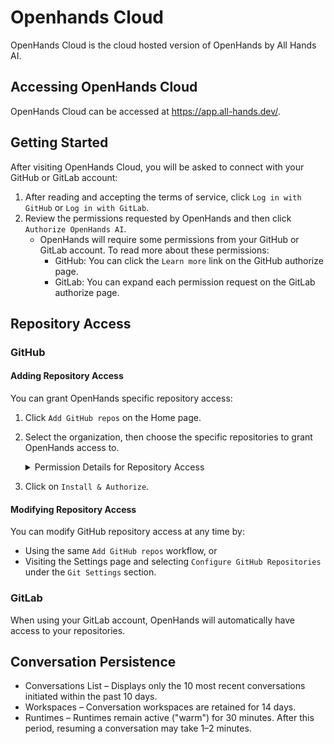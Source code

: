 # Openhands Cloud

OpenHands Cloud is the cloud hosted version of OpenHands by All Hands AI.

## Accessing OpenHands Cloud

OpenHands Cloud can be accessed at https://app.all-hands.dev/.

## Getting Started

After visiting OpenHands Cloud, you will be asked to connect with your GitHub or GitLab account:

1. After reading and accepting the terms of service, click `Log in with GitHub` or `Log in with GitLab`.
2. Review the permissions requested by OpenHands and then click `Authorize OpenHands AI`.
   - OpenHands will require some permissions from your GitHub or GitLab account. To read more about these permissions:
     - GitHub: You can click the `Learn more` link on the GitHub authorize page.
     - GitLab: You can expand each permission request on the GitLab authorize page.

## Repository Access

### GitHub

#### Adding Repository Access

You can grant OpenHands specific repository access:
1. Click `Add GitHub repos` on the Home page.
2. Select the organization, then choose the specific repositories to grant OpenHands access to.
   <details>
     <summary>Permission Details for Repository Access</summary>

     Openhands requests short-lived tokens (8-hour expiry) with these permissions:
     - Actions: Read and write
     - Administration: Read-only
     - Commit statuses: Read and write
     - Contents: Read and write
     - Issues: Read and write
     - Metadata: Read-only
     - Pull requests: Read and write
     - Webhooks: Read and write
     - Workflows: Read and write

     Repository access for a user is granted based on:
     - Granted permission for the repository.
     - User's GitHub permissions (owner/collaborator).
   </details>

3. Click on `Install & Authorize`.

#### Modifying Repository Access

You can modify GitHub repository access at any time by:
* Using the same `Add GitHub repos` workflow, or
* Visiting the Settings page and selecting `Configure GitHub Repositories` under the `Git Settings` section.

### GitLab

When using your GitLab account, OpenHands will automatically have access to your repositories.

## Conversation Persistence

- Conversations List – Displays only the 10 most recent conversations initiated within the past 10 days.
- Workspaces – Conversation workspaces are retained for 14 days.
- Runtimes – Runtimes remain active ("warm") for 30 minutes. After this period, resuming a conversation may take 1–2 minutes.
